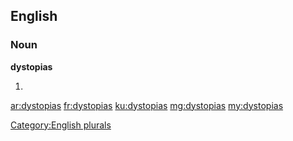 ==English==

===Noun===
'''dystopias'''

# {{plural of|dystopia}}

[[Category:English plurals]]

[[ar:dystopias]]
[[fr:dystopias]]
[[ku:dystopias]]
[[mg:dystopias]]
[[my:dystopias]]